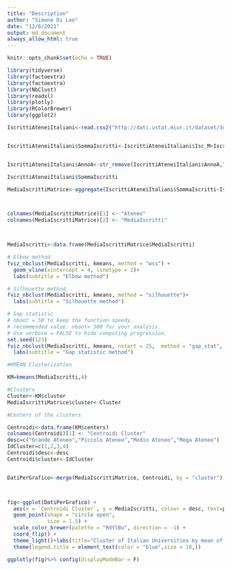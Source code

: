 ```yaml
---
title: "Description"
author: "Simone Di Leo"
date: "12/6/2021"
output: md_document
always_allow_html: true
---
```


```r
knitr::opts_chunk$set(echo = TRUE)

```


```r

library(tidyverse)
library(factoextra)
library(factoextra)
library(NbClust)
library(readxl)
library(plotly)
library(RColorBrewer)
library(ggplot2)

IscrittiAteneiItaliani<-read.csv2("http://dati.ustat.miur.it/dataset/3dd9ca7f-9cc9-4a1a-915c-e569b181dbd5/resource/32d26e28-a0b5-45f3-9152-6072164f3e63/download/iscrittixateneo.csv")


IscrittiAteneiItaliani$SommaIscritti<-IscrittiAteneiItaliani$Isc_M+IscrittiAteneiItaliani$Isc_F


IscrittiAteneiItaliani$AnnoA<-str_remove(IscrittiAteneiItaliani$AnnoA,"/.*")

IscrittiAteneiItaliani$SommaIscritti

MediaIscrittiMatrice<-aggregate(IscrittiAteneiItaliani$SommaIscritti~IscrittiAteneiItaliani$AteneoCOD, FUN = mean,data=IscrittiAteneiItaliani)



colnames(MediaIscrittiMatrice)[1] <- "Ateneo"
colnames(MediaIscrittiMatrice)[2] <- "MediaIscritti"



MediaIscritti<-data.frame(MediaIscrittiMatrice$MediaIscritti)

# Elbow method
fviz_nbclust(MediaIscritti, kmeans, method = "wss") +
  geom_vline(xintercept = 4, linetype = 2)+
  labs(subtitle = "Elbow method")

# Silhouette method
fviz_nbclust(MediaIscritti, kmeans, method = "silhouette")+
  labs(subtitle = "Silhouette method")

# Gap statistic
# nboot = 50 to keep the function speedy. 
# recommended value: nboot= 500 for your analysis.
# Use verbose = FALSE to hide computing progression.
set.seed(123)
fviz_nbclust(MediaIscritti, kmeans, nstart = 25,  method = "gap_stat", nboot = 50)+
  labs(subtitle = "Gap statistic method")

#KMEAN Clusterization

KM=kmeans(MediaIscritti,4)

#Clusters
Cluster<-KM$cluster
MediaIscrittiMatrice$cluster<-Cluster

#Centers of the clusters

Centroidi<-data.frame(KM$centers)
colnames(Centroidi)[1] <- "Centroidi Cluster"
desc=c("Grande Ateneo","Piccolo Ateneo","Medio Ateneo","Mega Ateneo")
IdCluster=c(1,2,3,4)
Centroidi$desc<-desc
Centroidi$cluster<-IdCluster


DatiPerGrafico<-merge(MediaIscrittiMatrice, Centroidi, by = "cluster")



fig<-ggplot(DatiPerGrafico) +
  aes(x = `Centroidi Cluster`, y = MediaIscritti, colour = desc, text=paste0("Ateneo = ",Ateneo)) +
  geom_point(shape = "circle open", 
             size = 1.5) +
  scale_color_brewer(palette = "RdYlBu", direction = -1) +
  coord_flip() +
  theme_light()+labs(title="Cluster of Italian Universities by mean of enrollments",color='Legenda dei cluster')+
  theme(legend.title = element_text(color = "blue",size = 10,))
```

```r

ggplotly(fig)%>% config(displayModeBar = F)
```


